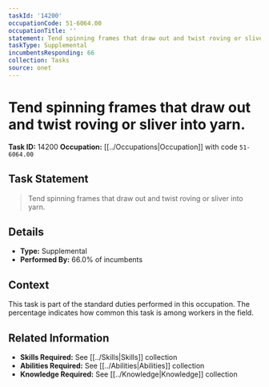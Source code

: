 ```yaml
---
taskId: '14200'
occupationCode: 51-6064.00
occupationTitle: ''
statement: Tend spinning frames that draw out and twist roving or sliver into yarn.
taskType: Supplemental
incumbentsResponding: 66
collection: Tasks
source: onet
---
```

# Tend spinning frames that draw out and twist roving or sliver into yarn.

**Task ID:** 14200
**Occupation:** [[../Occupations|Occupation]] with code `51-6064.00`

## Task Statement

> Tend spinning frames that draw out and twist roving or sliver into yarn.

## Details

- **Type:** Supplemental
- **Performed By:** 66.0% of incumbents

## Context

This task is part of the standard duties performed in this occupation. The percentage indicates how common this task is among workers in the field.

## Related Information

- **Skills Required:** See [[../Skills|Skills]] collection
- **Abilities Required:** See [[../Abilities|Abilities]] collection
- **Knowledge Required:** See [[../Knowledge|Knowledge]] collection
